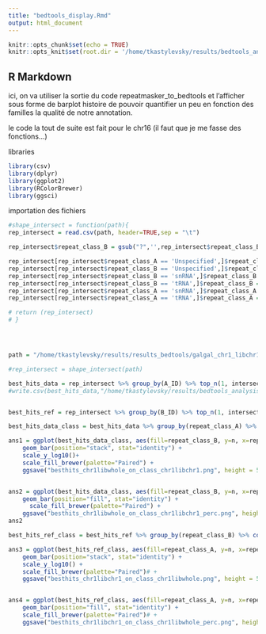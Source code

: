 ```yaml
---
title: "bedtools_display.Rmd"
output: html_document
---
```


```r
knitr::opts_chunk$set(echo = TRUE)
knitr::opts_knit$set(root.dir = '/home/tkastylevsky/results/bedtools_analysis')
```

## R Markdown

ici, on va utiliser la sortie du code repeatmasker_to_bedtools et l'afficher sous forme de barplot histoire de pouvoir quantifier un peu en fonction des familles la qualité de notre annotation. 


le code la tout de suite est fait pour le chr16 (il faut que je me fasse des fonctions...)

libraries
```r
library(csv)
library(dplyr)
library(ggplot2)
library(RColorBrewer)
library(ggsci)
```

importation des fichiers
```r
#shape_intersect = function(path){
rep_intersect = read.csv(path, header=TRUE,sep = "\t")

rep_intersect$repeat_class_B = gsub("?",'',rep_intersect$repeat_class_B, fixed = TRUE)

rep_intersect[rep_intersect$repeat_class_A == 'Unspecified',]$repeat_class_A = 'Unknown'
rep_intersect[rep_intersect$repeat_class_B == 'Unspecified',]$repeat_class_B = 'Unknown'
rep_intersect[rep_intersect$repeat_class_B == 'snRNA',]$repeat_class_B = 'snRNA/tRNA'
rep_intersect[rep_intersect$repeat_class_B == 'tRNA',]$repeat_class_B = 'snRNA/tRNA'
rep_intersect[rep_intersect$repeat_class_A == 'snRNA',]$repeat_class_A = 'snRNA/tRNA'
rep_intersect[rep_intersect$repeat_class_A == 'tRNA',]$repeat_class_A = 'snRNA/tRNA'

# return (rep_intersect) 
# }




path = "/home/tkastylevsky/results/results_bedtools/galgal_chr1_libchr1_vs_ref.txt"

#rep_intersect = shape_intersect(path)
```


```r
best_hits_data = rep_intersect %>% group_by(A_ID) %>% top_n(1, intersect_A)
#write.csv(best_hits_data,"/home/tkastylevsky/results/bedtools_analysis/chk_galgal6_chr16_repeat_fam_intersect_besthit_data.csv", row.names = FALSE)


best_hits_ref = rep_intersect %>% group_by(B_ID) %>% top_n(1, intersect_B)

```

```r
best_hits_data_class = best_hits_data %>% group_by(repeat_class_A) %>% count(repeat_class_B)

ans1 = ggplot(best_hits_data_class, aes(fill=repeat_class_B, y=n, x=repeat_class_A)) + 
    geom_bar(position="stack", stat="identity") +
    scale_y_log10()+
    scale_fill_brewer(palette="Paired") + 
    ggsave("besthits_chr1libwhole_on_class_chr1libchr1.png", height = 5, width =10)


ans2 = ggplot(best_hits_data_class, aes(fill=repeat_class_B, y=n, x=repeat_class_A)) +
    geom_bar(position="fill", stat="identity") +
      scale_fill_brewer(palette="Paired") + 
    ggsave("besthits_chr1libwhole_on_class_chr1libchr1_perc.png", height = 5, width =10)
ans2
```



```r
best_hits_ref_class = best_hits_ref %>% group_by(repeat_class_B) %>% count(repeat_class_A)

ans3 = ggplot(best_hits_ref_class, aes(fill=repeat_class_A, y=n, x=repeat_class_B)) + 
    geom_bar(position="stack", stat="identity") +
    scale_y_log10() +
    scale_fill_brewer(palette="Paired")# + 
    ggsave("besthits_chr1libchr1_on_class_chr1libwhole.png", height = 5, width =10)


ans4 = ggplot(best_hits_ref_class, aes(fill=repeat_class_A, y=n, x=repeat_class_B)) + 
    geom_bar(position="fill", stat="identity") +    
    scale_fill_brewer(palette="Paired")# + 
    ggsave("besthits_chr1libchr1_on_class_chr1libwhole_perc.png", height = 5, width =10)

```

```r

```

